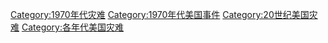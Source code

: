 [[Category:1970年代灾难|Category:1970年代灾难]]
[[Category:1970年代美国事件|Category:1970年代美国事件]]
[[Category:20世纪美国灾难|Category:20世纪美国灾难]]
[[Category:各年代美国灾难|Category:各年代美国灾难]]